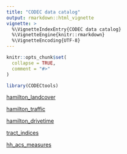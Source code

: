 ```yaml
---
title: "CODEC data catalog"
output: rmarkdown::html_vignette
vignette: >
  %\VignetteIndexEntry{CODEC data catalog}
  %\VignetteEngine{knitr::rmarkdown}
  %\VignetteEncoding{UTF-8}
---
```


```r
knitr::opts_chunk$set(
  collapse = TRUE,
  comment = "#>"
)

library(CODECtools)
```

[hamilton_landcover](hamilton-landcover.html)

[hamilton_traffic](hamilton-traffic.html)

[hamilton_drivetime](hamilton-drivetime.html)

[tract_indices](hamilton-tract-indices.html)

[hh_acs_measures](hamilton-hh-acs.html)
